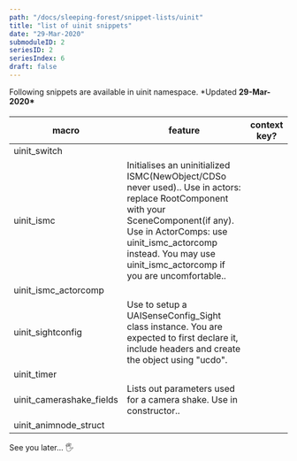 ```yaml
---
path: "/docs/sleeping-forest/snippet-lists/uinit"
title: "list of uinit snippets"
date: "29-Mar-2020"
submoduleID: 2
seriesID: 2
seriesIndex: 6
draft: false
---
```


Following snippets are available in uinit namespace. \*Updated **29-Mar-2020\***

####

| macro                    | feature                                                                                                                                                                                                                                                | context key? |
| ------------------------ | ------------------------------------------------------------------------------------------------------------------------------------------------------------------------------------------------------------------------------------------------------ | ------------ |
| uinit_switch             |                                                                                                                                                                                                                                                        |              |
| uinit_ismc               | Initialises an uninitialized ISMC(NewObject/CDSo never used).. Use in actors: replace RootComponent with your SceneComponent(if any). Use in ActorComps: use uinit_ismc_actorcomp instead. You may use uinit_ismc_actorcomp if you are uncomfortable.. |              |
| uinit_ismc_actorcomp     |                                                                                                                                                                                                                                                        |              |
| uinit_sightconfig        | Use to setup a UAISenseConfig_Sight class instance. You are expected to first declare it, include headers and create the object using "ucdo".                                                                                                          |              |
| uinit_timer              |                                                                                                                                                                                                                                                        |              |
| uinit_camerashake_fields | Lists out parameters used for a camera shake. Use in constructor..                                                                                                                                                                                     |              |
| uinit_animnode_struct    |                                                                                                                                                                                                                                                        |              |

See you later... 🖐

